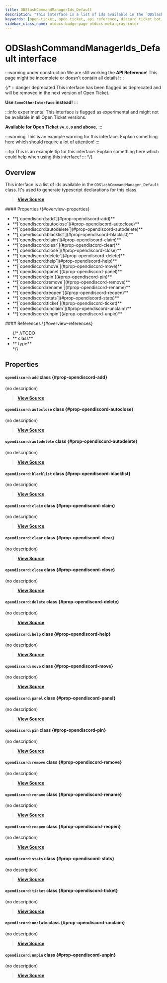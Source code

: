 ```yaml
---
title: ODSlashCommandManagerIds_Default
description: "This interface is a list of ids available in the `ODSlashCommandManager_Default` class. It's used to generate typescript declarations for this class."
keywords: [open-ticket, open ticket, api reference, discord ticket bot, interface]
sidebar_class_name: otdocs-badge-page otdocs-meta-gray-inter
---
```

<head>
    <link rel="apple-touch-icon" href="/img/logo_vertical.png"/>
</head>

# ODSlashCommandManagerIds_Default <M color="gray">interface</M>

:::warning under construction
We are still working the **API Reference**! This page might be incomplete or doesn't contain all details!
:::

{/*
:::danger deprecated
This interface has been flagged as deprecated and will be removed in the next version of Open Ticket.

**Use `SomeOtherInterface` instead!**
:::

:::info experimental
This interface is flagged as experimental and might not be available in all Open Ticket versions.

**Available for Open Ticket `v4.0.0` and above.**
:::

:::warning
This is an example warning for this interface. Explain something here which should require a lot of attention!
:::

:::tip
This is an example tip for this interface. Explain something here which could help when using this interface!
:::
*/}

## Overview
This interface is a list of ids available in the `ODSlashCommandManager_Default` class.
It's used to generate typescript declarations for this class.

> [**View Source**](https://otgithub.dj-dj.be/tree/main/src/core/api/defaults/client.ts#L22)

<FlexHorizontal>
<div style={{width:"50%"}} className="otdocs-flex-mobile-width">
    #### Properties \{#overview-properties}
    <ul>
        <li>**[`opendiscord:add`](#prop-opendiscord-add)**</li>
        <li>**[`opendiscord:autoclose`](#prop-opendiscord-autoclose)**</li>
        <li>**[`opendiscord:autodelete`](#prop-opendiscord-autodelete)**</li>
        <li>**[`opendiscord:blacklist`](#prop-opendiscord-blacklist)**</li>
        <li>**[`opendiscord:claim`](#prop-opendiscord-claim)**</li>
        <li>**[`opendiscord:clear`](#prop-opendiscord-clear)**</li>
        <li>**[`opendiscord:close`](#prop-opendiscord-close)**</li>
        <li>**[`opendiscord:delete`](#prop-opendiscord-delete)**</li>
        <li>**[`opendiscord:help`](#prop-opendiscord-help)**</li>
        <li>**[`opendiscord:move`](#prop-opendiscord-move)**</li>
        <li>**[`opendiscord:panel`](#prop-opendiscord-panel)**</li>
        <li>**[`opendiscord:pin`](#prop-opendiscord-pin)**</li>
        <li>**[`opendiscord:remove`](#prop-opendiscord-remove)**</li>
        <li>**[`opendiscord:rename`](#prop-opendiscord-rename)**</li>
        <li>**[`opendiscord:reopen`](#prop-opendiscord-reopen)**</li>
        <li>**[`opendiscord:stats`](#prop-opendiscord-stats)**</li>
        <li>**[`opendiscord:ticket`](#prop-opendiscord-ticket)**</li>
        <li>**[`opendiscord:unclaim`](#prop-opendiscord-unclaim)**</li>
        <li>**[`opendiscord:unpin`](#prop-opendiscord-unpin)**</li>
    </ul>
</div>
<div style={{width:"50%"}} className="otdocs-flex-mobile-width">
    #### References \{#overview-references}
    <ul>
        {/*
        //TODO
        <li>**<code><ApiUrl url="class:ODId" label="api.ODId"/></code> <M color="purple">class</M>**</li>
        <li>**<code><ApiUrl url="type:ODExampleType" label="api.ODExampleType"/></code> <M color="brown">type</M>**</li>
        */}
    </ul>
</div>
</FlexHorizontal>

## Properties
<Divider></Divider>
#### `opendiscord:add` <M color="purple">class</M> <ApiBlock><ApiUrl url="class:ODSlashCommand" label="api.ODSlashCommand"/></ApiBlock> \{#prop-opendiscord-add}
(no description)

> [**View Source**](https://otgithub.dj-dj.be/tree/main/src/core/api/defaults/client.ts#L35)

<Divider></Divider>
#### `opendiscord:autoclose` <M color="purple">class</M> <ApiBlock><ApiUrl url="class:ODSlashCommand" label="api.ODSlashCommand"/></ApiBlock> \{#prop-opendiscord-autoclose}
(no description)

> [**View Source**](https://otgithub.dj-dj.be/tree/main/src/core/api/defaults/client.ts#L40)

<Divider></Divider>
#### `opendiscord:autodelete` <M color="purple">class</M> <ApiBlock><ApiUrl url="class:ODSlashCommand" label="api.ODSlashCommand"/></ApiBlock> \{#prop-opendiscord-autodelete}
(no description)

> [**View Source**](https://otgithub.dj-dj.be/tree/main/src/core/api/defaults/client.ts#L41)

<Divider></Divider>
#### `opendiscord:blacklist` <M color="purple">class</M> <ApiBlock><ApiUrl url="class:ODSlashCommand" label="api.ODSlashCommand"/></ApiBlock> \{#prop-opendiscord-blacklist}
(no description)

> [**View Source**](https://otgithub.dj-dj.be/tree/main/src/core/api/defaults/client.ts#L37)

<Divider></Divider>
#### `opendiscord:claim` <M color="purple">class</M> <ApiBlock><ApiUrl url="class:ODSlashCommand" label="api.ODSlashCommand"/></ApiBlock> \{#prop-opendiscord-claim}
(no description)

> [**View Source**](https://otgithub.dj-dj.be/tree/main/src/core/api/defaults/client.ts#L29)

<Divider></Divider>
#### `opendiscord:clear` <M color="purple">class</M> <ApiBlock><ApiUrl url="class:ODSlashCommand" label="api.ODSlashCommand"/></ApiBlock> \{#prop-opendiscord-clear}
(no description)

> [**View Source**](https://otgithub.dj-dj.be/tree/main/src/core/api/defaults/client.ts#L39)

<Divider></Divider>
#### `opendiscord:close` <M color="purple">class</M> <ApiBlock><ApiUrl url="class:ODSlashCommand" label="api.ODSlashCommand"/></ApiBlock> \{#prop-opendiscord-close}
(no description)

> [**View Source**](https://otgithub.dj-dj.be/tree/main/src/core/api/defaults/client.ts#L26)

<Divider></Divider>
#### `opendiscord:delete` <M color="purple">class</M> <ApiBlock><ApiUrl url="class:ODSlashCommand" label="api.ODSlashCommand"/></ApiBlock> \{#prop-opendiscord-delete}
(no description)

> [**View Source**](https://otgithub.dj-dj.be/tree/main/src/core/api/defaults/client.ts#L27)

<Divider></Divider>
#### `opendiscord:help` <M color="purple">class</M> <ApiBlock><ApiUrl url="class:ODSlashCommand" label="api.ODSlashCommand"/></ApiBlock> \{#prop-opendiscord-help}
(no description)

> [**View Source**](https://otgithub.dj-dj.be/tree/main/src/core/api/defaults/client.ts#L23)

<Divider></Divider>
#### `opendiscord:move` <M color="purple">class</M> <ApiBlock><ApiUrl url="class:ODSlashCommand" label="api.ODSlashCommand"/></ApiBlock> \{#prop-opendiscord-move}
(no description)

> [**View Source**](https://otgithub.dj-dj.be/tree/main/src/core/api/defaults/client.ts#L33)

<Divider></Divider>
#### `opendiscord:panel` <M color="purple">class</M> <ApiBlock><ApiUrl url="class:ODSlashCommand" label="api.ODSlashCommand"/></ApiBlock> \{#prop-opendiscord-panel}
(no description)

> [**View Source**](https://otgithub.dj-dj.be/tree/main/src/core/api/defaults/client.ts#L24)

<Divider></Divider>
#### `opendiscord:pin` <M color="purple">class</M> <ApiBlock><ApiUrl url="class:ODSlashCommand" label="api.ODSlashCommand"/></ApiBlock> \{#prop-opendiscord-pin}
(no description)

> [**View Source**](https://otgithub.dj-dj.be/tree/main/src/core/api/defaults/client.ts#L31)

<Divider></Divider>
#### `opendiscord:remove` <M color="purple">class</M> <ApiBlock><ApiUrl url="class:ODSlashCommand" label="api.ODSlashCommand"/></ApiBlock> \{#prop-opendiscord-remove}
(no description)

> [**View Source**](https://otgithub.dj-dj.be/tree/main/src/core/api/defaults/client.ts#L36)

<Divider></Divider>
#### `opendiscord:rename` <M color="purple">class</M> <ApiBlock><ApiUrl url="class:ODSlashCommand" label="api.ODSlashCommand"/></ApiBlock> \{#prop-opendiscord-rename}
(no description)

> [**View Source**](https://otgithub.dj-dj.be/tree/main/src/core/api/defaults/client.ts#L34)

<Divider></Divider>
#### `opendiscord:reopen` <M color="purple">class</M> <ApiBlock><ApiUrl url="class:ODSlashCommand" label="api.ODSlashCommand"/></ApiBlock> \{#prop-opendiscord-reopen}
(no description)

> [**View Source**](https://otgithub.dj-dj.be/tree/main/src/core/api/defaults/client.ts#L28)

<Divider></Divider>
#### `opendiscord:stats` <M color="purple">class</M> <ApiBlock><ApiUrl url="class:ODSlashCommand" label="api.ODSlashCommand"/></ApiBlock> \{#prop-opendiscord-stats}
(no description)

> [**View Source**](https://otgithub.dj-dj.be/tree/main/src/core/api/defaults/client.ts#L38)

<Divider></Divider>
#### `opendiscord:ticket` <M color="purple">class</M> <ApiBlock><ApiUrl url="class:ODSlashCommand" label="api.ODSlashCommand"/></ApiBlock> \{#prop-opendiscord-ticket}
(no description)

> [**View Source**](https://otgithub.dj-dj.be/tree/main/src/core/api/defaults/client.ts#L25)

<Divider></Divider>
#### `opendiscord:unclaim` <M color="purple">class</M> <ApiBlock><ApiUrl url="class:ODSlashCommand" label="api.ODSlashCommand"/></ApiBlock> \{#prop-opendiscord-unclaim}
(no description)

> [**View Source**](https://otgithub.dj-dj.be/tree/main/src/core/api/defaults/client.ts#L30)

<Divider></Divider>
#### `opendiscord:unpin` <M color="purple">class</M> <ApiBlock><ApiUrl url="class:ODSlashCommand" label="api.ODSlashCommand"/></ApiBlock> \{#prop-opendiscord-unpin}
(no description)

> [**View Source**](https://otgithub.dj-dj.be/tree/main/src/core/api/defaults/client.ts#L32)

<Divider></Divider>
